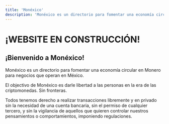 ```yaml
---
title: 'Monéxico'
description: 'Monéxico es un directorio para fomentar una economía circular en Monero para negocios que operan en México.'
---
```


# ¡WEBSITE EN CONSTRUCCIÓN!

## ¡Bienvenido a Monéxico!

Monéxico es un directorio para fomentar una economía circular en Monero para negocios que operan en México.

El objectivo de Monéxico es darle libertad a las personas en la era de las criptomonedas. Sin fronteras.

Todos tenemos derecho a realizar transacciones libremente y en privado sin la necesidad de una cuenta bancaria, sin el permiso
de cualquier tercero, y sin la vigilancia de aquellos que quieren controlar nuestros pensamientos o comportamientos, imponiendo regulaciones.
